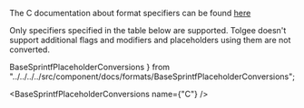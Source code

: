 The C documentation about format specifiers can be found
[here](https://cplusplus.com/reference/cstdio/sprintf/)

Only specifiers specified in the table below are supported. Tolgee doesn't support additional flags and modifiers and
placeholders using them are not converted.

  BaseSprintfPlaceholderConversions
} from "../../../../src/component/docs/formats/BaseSprintfPlaceholderConversions";

<BaseSprintfPlaceholderConversions name={"C"} />
